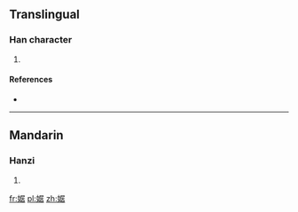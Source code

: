 ==Translingual==

===Han character===
{{Han char|rn=38|rad=女|as=08|sn=11|four=|canj=女尸十口 (VSJR)|ids=⿰[[女]][[居]]}}

# {{defn|Han|sort=女08}}

====References====
* {{Han ref|kx=0265.250|dkj=06443|hdz=21062.080|uh=5A6E|ud=23150}}

----

==Mandarin==

===Hanzi===
{{cmn-hanzi|pin=[[jū]] ([[ju1]])|wg=}}

# {{defn|lang=cmn|sort=女08}}

[[fr:婮]]
[[pl:婮]]
[[zh:婮]]